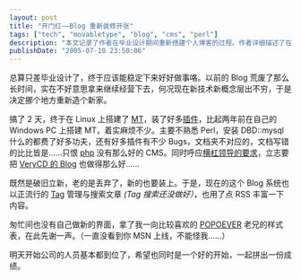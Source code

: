 ```yaml
---
layout: post
title: "开门红——Blog 重新装修开张"
tags: ["tech", "movabletype", "blog", "cms", "perl"]
description: "本文记录了作者在毕业设计期间重新搭建个人博客的过程。作者详细描述了在 Linux 系统上安装 Movable Type 博客系统及各类插件的技术挑战，包括 Perl 和 DBD::mysql 的配置困难。新博客采用当时流行的 Tag 标签管理和 RSS 功能，并借用了 POPOEVER 的样式表设计。文章最后表达了对新工作环境和团队的期待。"
publishDate: "2005-07-10 23:50:06"
---
```


总算只差毕业设计了，终于应该能稳定下来好好做事咯。以前的 Blog 荒废了那么长时间，实在不好意思拿来继续经营下去，何况现在新技术新概念层出不穷，于是决定挪个地方重新造个新家。

搞了 2 天，终于在 Linux 上搭建了 [MT](http://www.sixapart.com/moveabletype/)，装了好多[插件](http://code.appnel.com/pro-apps)，比起两年前在自己的 Windows PC 上搭建 MT，着实麻烦不少。主要不熟悉 Perl，安装 DBD::mysql 什么的都费了好多功夫，还有好多插件有不少 Bugs，文档夹不对应的，文档写错的比比皆是……只恨 [php](http://cn.php.net/) 没有那么好的 CMS。同时呼应[横杠领导的要求](http://blog.verycd.com/dash/cmd=showentry&eid=9854)，立志要把 [VeryCD 的 Blog](http://blog.verycd.com/) 也做得那么好……

既然是破旧立新，老的是丢弃了，新的也要装上。于是，现在的这个 Blog 系统也以正流行的 [Tag](http://en.wikipedia.org/wiki/Tag) 管理与搜索文章 *(Tag 搜索还没做好）*，也用了点 RSS 丰富一下内容。

匆忙间也没有自己做新的界面，拿了我一向比较喜欢的 [POPOEVER](http://plod.popoever.com/) 老兄的样式表，在此先谢一声。（一直没看到你 MSN 上线，不能怪我……）

明天开始公司的人员基本都到位了，希望也同时是一个好的开始，一起拼出一份成绩。

